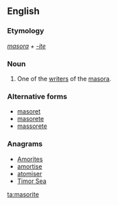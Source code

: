 ==English==

===Etymology===
''[[masora]] + [[-ite]]''

===Noun===
{{en-noun|masorites}}

# One of the [[writer]]s of the [[masora]].

===Alternative forms===
* [[masoret]]
* [[masorete]]
* [[massorete]]

===Anagrams===
* [[Amorites#English|Amorites]]
* [[amortise#English|amortise]]
* [[atomiser#English|atomiser]]
* [[Timor Sea#English|Timor Sea]]

[[ta:masorite]]